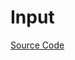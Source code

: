 
<Meta title="Data Entry/Input/Doc" />

# Input

<Description of={Input} />

[Source Code](https://github.com/Mezzanine-UI/mezzanine/blob/main/packages/react/src/Input/Input.tsx)

<ArgsTable of={Input} />
